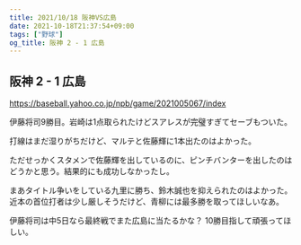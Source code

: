 ```yaml
---
title: 2021/10/18 阪神VS広島
date: 2021-10-18T21:37:54+09:00
tags: ["野球"]
og_title: 阪神 2 - 1 広島
---
```


## 阪神 2 - 1 広島

https://baseball.yahoo.co.jp/npb/game/2021005067/index

伊藤将司9勝目。岩崎は1点取られたけどスアレスが完璧すぎてセーブもついた。

打線はまだ湿りがちだけど、マルテと佐藤輝に1本出たのはよかった。

ただせっかくスタメンで佐藤輝を出しているのに、ピンチバンターを出したのはどうかと思う。結果的にも成功しなかったし。

まあタイトル争いをしている九里に勝ち、鈴木誠也を抑えられたのはよかった。近本の首位打者は少し厳しそうだけど、青柳には最多勝を取ってほしいなあ。

伊藤将司は中5日なら最終戦でまた広島に当たるかな？ 10勝目指して頑張ってほしい。